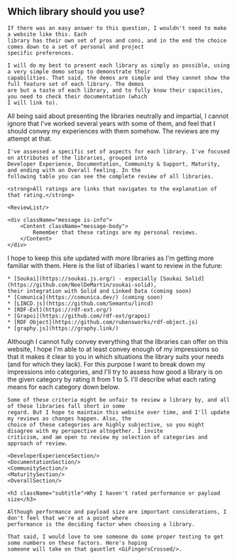 
<Content id="reviews">
    <h2 className="subtitle is-3">Which library should you use?</h2>

    If there was an easy answer to this question, I wouldn't need to make a website like this. Each
    library has their own set of pros and cons, and in the end the choice comes down to a set of personal and project
    specific preferences.

    I will do my best to present each library as simply as possible, using a very simple demo setup to demonstrate their
    capabilities. That said, the demos are simple and they cannot show the full feature set of each library. The demos
    are but a taste of each library, and to fully know their capacities, you need to check their documentation (which
    I will link to).
</Content>

<AuthorNote title="Library reviews">
    All being said about presenting the libraries neutrally and impartial, I cannot ignore that I've worked several
    years with some of them, and feel that I should convey my experiences with them somehow. The reviews are my attempt
    at that.

    I've assessed a specific set of aspects for each library. I've focused on attributes of the libraries, grouped into
    Developer Experience, Documentation, Community & Support, Maturity, and ending with an Overall feeling. In the
    following table you can see the complete review of all libraries.

    <strong>All ratings are links that navigates to the explanation of that rating.</strong>

    <ReviewList/>

    <div className="message is-info">
        <Content className="message-body">
            Remember that these ratings are my personal reviews.
        </Content>
    </div>
</AuthorNote>

<Content>
    I hope to keep this site updated with more libraries as I'm getting more familiar with them. Here is the list of
    libaries I want to review in the future:

    * [Soukai](https://soukai.js.org/) - especially [Soukai Solid](https://github.com/NoelDeMartin/soukai-solid),
    their integration with Solid and Linked Data (coming soon)
    * [Comunica](https://comunica.dev/) (coming soon)
    * [LINCD.js](https://github.com/Semantu/lincd)
    * [RDF-Ext](https://rdf-ext.org/)
    * [Grapoi](https://github.com/rdf-ext/grapoi)
    * [RDF Object](https://github.com/rubensworks/rdf-object.js)
    * [graphy.js](https://graphy.link/)
</Content>

<AuthorNote title="My opinion on the matter">
    Although I cannot fully convey everything that the libraries can offer on this website, I hope I'm able to at
    least convey enough of my impressions so that it makes it clear to you in which situations the library suits
    your needs (and for which they lack). For this purpose I want to break down my impressions into categories, and
    I'll try to assess how good a library is on the given category by rating it from 1 to 5. I'll describe what each
    rating means for each category down below.

    Some of these criteria might be unfair to review a library by, and all of these libraries fall short in some
    regard. But I hope to maintain this website over time, and I'll update my reviews as changes happen. Also, the
    choice of these categories are highly subjective, so you might disagree with my perspective altogether. I invite
    criticism, and am open to review my selection of categories and approach of review.

    <DeveloperExperienceSection/>
    <DocumentationSection/>
    <CommunitySection/>
    <MaturitySection/>
    <OverallSection/>

    <h3 className="subtitle">Why I haven't rated performance or payload size</h3>

    Although performance and payload size are important considerations, I don't feel that we're at a point where
    performance is the deciding factor when choosing a library.

    That said, I would love to see someone do some proper testing to get some numbers on these factors. Here's hoping
    someone will take on that gauntlet <GiFingersCrossed/>.
</AuthorNote>